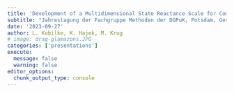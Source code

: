 ```yaml
---
title: 'Development of a Multidimensional State Reactance Scale for Communication Research'
subtitle: "Jahrestagung der Fachgruppe Methoden der DGPuK, Potsdam, Germany"
date: '2023-09-27'
author: L. Kobilke, K. Hajek, M. Krug
# image: drag-glamazons.JPG
categories: ['presentations']
execute: 
  message: false
  warning: false
editor_options: 
  chunk_output_type: console
---
```

